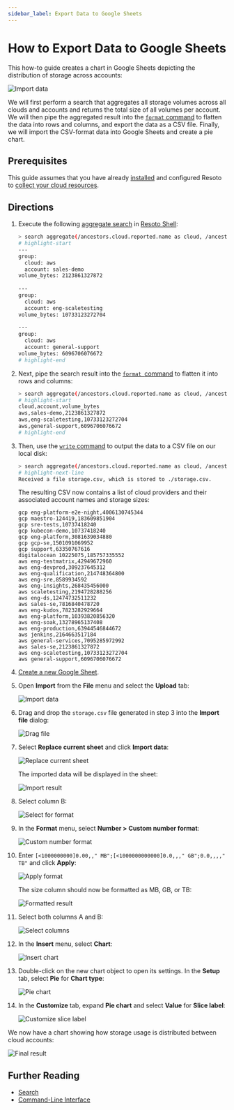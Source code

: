 ```yaml
---
sidebar_label: Export Data to Google Sheets
---
```


# How to Export Data to Google Sheets

This how-to guide creates a chart in Google Sheets depicting the distribution of storage across accounts:

![Import data](./img/00_goal.png)

We will first perform a search that aggregates all storage volumes across all clouds and accounts and returns the total size of all volumes per account. We will then pipe the aggregated result into the [`format` command](../../../reference/cli/format-commands/format.mdx) to flatten the data into rows and columns, and export the data as a CSV file. Finally, we will import the CSV-format data into Google Sheets and create a pie chart.

## Prerequisites

This guide assumes that you have already [installed](../../../getting-started/install-resoto/index.mdx) and configured Resoto to [collect your cloud resources](../../../getting-started/configure-resoto/index.mdx).

## Directions

1.  Execute the following [aggregate search](../../../reference/search/aggregation.mdx) in [Resoto Shell](../../../reference/components/shell.mdx):

    ```bash
    > search aggregate(/ancestors.cloud.reported.name as cloud, /ancestors.account.reported.name as account: sum(volume_size * 1024 * 1024 * 1024) as volume_bytes): is(volume)
    # highlight-start
    ​---
    ​group:
    ​  cloud: aws
    ​  account: sales-demo
    ​volume_bytes: 2123861327872
    ​
    ​---
    ​group:
    ​  cloud: aws
    ​  account: eng-scaletesting
    ​volume_bytes: 10733123272704
    ​
    ​---
    ​group:
    ​  cloud: aws
    ​  account: general-support
    ​volume_bytes: 6096706076672
    # highlight-end
    ```

2.  Next, pipe the search result into the [`format `command](../../../reference/cli/format-commands/format.mdx) to flatten it into rows and columns:

    ```bash
    > search aggregate(/ancestors.cloud.reported.name as cloud, /ancestors.account.reported.name as account: sum(volume_size * 1024 * 1024 * 1024) as volume_bytes): is(volume) | format {/group.cloud} {/group.account},{/volume_bytes}
    # highlight-start
    ​cloud,account,volume_bytes
    ​aws,sales-demo,2123861327872
    ​aws,eng-scaletesting,10733123272704
    ​aws,general-support,6096706076672
    # highlight-end
    ```

3.  Then, use the [`write` command](.././../../reference/cli/miscellaneous-commands/write.mdx) to output the data to a CSV file on our local disk:

    ```bash
    > search aggregate(/ancestors.cloud.reported.name as cloud, /ancestors.account.reported.name as account: sum(volume_size * 1024 * 1024 * 1024) as volume_bytes): is(volume) | format {/group.cloud} {/group.account},{/volume_bytes} | write storage.csv
    # highlight-next-line
    ​Received a file storage.csv, which is stored to ./storage.csv.
    ```

    The resulting CSV now contains a list of cloud providers and their associated account names and storage sizes:

    ```csv title="storage.csv"
    gcp eng-platform-e2e-night,4006130745344
    gcp maestro-124419,183609851904
    gcp sre-tests,10737418240
    gcp kubecon-demo,10737418240
    gcp eng-platform,3081639034880
    gcp gcp-se,1501091069952
    gcp support,63350767616
    digitalocean 10225075,185757335552
    aws eng-testmatrix,42949672960
    aws eng-devprod,309237645312
    aws eng-qualification,214748364800
    aws eng-sre,8589934592
    aws eng-insights,268435456000
    aws scaletesting,2194728288256
    aws eng-ds,12474732511232
    aws sales-se,7816840478720
    aws eng-kudos,7823282929664
    aws eng-platform,10393820856320
    aws eng-soak,13278965137408
    aws eng-production,63944546844672
    aws jenkins,2164663517184
    aws general-services,7095285972992
    aws sales-se,2123861327872
    aws eng-scaletesting,10733123272704
    aws general-support,6096706076672
    ```

4.  [Create a new Google Sheet](https://docs.google.com/spreadsheets/u/0/create).

5.  Open **Import** from the **File** menu and select the **Upload** tab:

    ![Import data](./img/01_import_csv.png)

6.  Drag and drop the `storage.csv` file generated in step 3 into the **Import file** dialog:

    ![Drag file](./img/02_import_csv_drag_file.png)

7.  Select **Replace current sheet** and click **Import data**:

    ![Replace current sheet](./img/03_import_csv_replace.png)

    The imported data will be displayed in the sheet:

    ![Import result](./img/04_import_result.png)

8.  Select column B:

    ![Select for format](./img/05_select_for_format.png)

9.  In the **Format** menu, select **Number > Custom number format**:

    ![Custom number format](./img/06_custom_number_format.png)

10. Enter `[<1000000000]0.00,," MB";[<1000000000000]0.0,,," GB";0.0,,,," TB"` and click **Apply**:

    ![Apply format](./img/07_apply_format.png)

    The size column should now be formatted as MB, GB, or TB:

    ![Formatted result](./img/08_format_result.png)

11. Select both columns A and B:

    ![Select columns](./img/09_select_columns.png)

12. In the **Insert** menu, select **Chart**:

    ![Insert chart](./img/10_insert_chart.png)

13. Double-click on the new chart object to open its settings. In the **Setup** tab, select **Pie** for **Chart type**:

    ![Pie chart](./img/11_pie_chart.png)

14. In the **Customize** tab, expand **Pie chart** and select **Value** for **Slice label**:

    ![Customize slice label](./img/12_customize_slice_label.png)

We now have a chart showing how storage usage is distributed between cloud accounts:

![Final result](./img/13_final_result.png)

## Further Reading

- [Search](../../../reference/search/index.mdx)
- [Command-Line Interface](../../../reference/cli/index.mdx)
